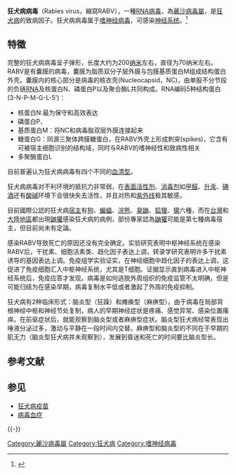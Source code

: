 {{Virusbox
| name = 狂犬病毒
| parent= Lyssavirus
| authority = 
| image = Rabies Virus EM PHIL 1876.JPG
| species = Rabies virus 
}}
'''狂犬病病毒'''（Rabies virus，縮寫RABV），一種[[RNA病毒|RNA病毒]]，為[[麗沙病毒屬|麗沙病毒屬]]，是[[狂犬病|狂犬病]]的致病因子。狂犬病病毒属于[[嗜神经病毒|嗜神经病毒]]，可感染[[神经系统|神经系统]]。<ref name=":0">{{Cite journal|title=[Neurotropic viruses--classification, structure and characteristics]|url=https://pubmed.ncbi.nlm.nih.gov/9103870/|last=Hotta|first=H.|date=1997-04|journal=Nihon Rinsho. Japanese Journal of Clinical Medicine|issue=4|volume=55|pages=777–782|issn=0047-1852|pmid=9103870|access-date=2021-04-01|archive-date=2021-04-19|archive-url=https://web.archive.org/web/20210419003539/https://pubmed.ncbi.nlm.nih.gov/9103870/|dead-url=no}}</ref>

==特徵==
完整的狂犬病病毒呈子弹形，长度大约为200[[纳米|纳米]]左右，直径为70纳米左右。RABV是有囊膜的病毒，囊膜为脂质双分子层外膜与包膜基质蛋白M组成结构蛋白外壳。囊膜内的核心部分是病毒的核衣壳(Nucleocapsid，NC)，由单股不分节段的负链[[RNA|RNA]]及核蛋白N、磷蛋白P以及聚合酶L共同构成。RNA编码5种结构蛋白(3-N-P-M-G-L-5’)：
* 核蛋白N:最为保守和高效表达
* 磷蛋白P、
* 基质蛋白M：将NC和病毒脂双层外膜连接起来
* 糖蛋白G：同源三聚体跨膜糖蛋白，在RABV外壳上形成刺突(spikes)，它含有可被宿主细胞识别的结构域，同时与RABV的嗜神经性和致病性相关
* 多聚酶蛋白L

目前普遍认为狂犬病病毒有四个不同的[[血清型|血清型]]。

狂犬病病毒对不利环境的抵抗力非常弱，在[[表面活性剂|表面活性剂]]、[[消毒剂|消毒剂]]如[[甲醛|甲醛]]、[[升汞|升汞]]、[[碘酒|碘酒]]还有[[酸|酸]][[碱|碱]]环境下会很快失去活性，并且对热和[[紫外线|紫外线]]极其敏感。

目前國際公認的狂犬病[[宿主|宿主]]有[[狗|狗]]、[[蝙蝠|蝙蝠]]、[[浣熊|浣熊]]、[[臭鼬|臭鼬]]、[[狐狸|狐狸]]、[[獴|獴]]六種，而在[[台灣|台灣]]和[[大陸地區|大陸地區]]都出現[[鼬獾|鼬獾]]感染狂犬病的病例，部份專家認為[[鼬獾|鼬獾]]可能是第七種病毒宿主，但目前尚未有定論。

感染RABV导致死亡的原因还没有完全确定。实验研究表明中枢神经系统在感染RABV后，干扰素、细胞活素类、趋化因子表达上调，转录学研究表明许多干扰素诱导的基因表达上调。免疫组学实验证实，在神经细胞中趋化因子的表达上调，这促进了免疫细胞汇入中枢神经系统，尤其是T细胞。证据显示直到病毒进入中枢神经系统后，免疫应答才发现。病毒是如何逃脱外周组织的免疫监管不太明确，但是可能归结为在感染早期，病毒复制水平低或者激起了外周的免疫抑制。 

狂犬病有2种临床形式：脑炎型（狂躁）和瘫痪型（麻痹型）。由于病毒在局部背根神经中枢和神经节处复制，病人的早期神经症状是疼痛、感觉异常、感染位置瘙痒。在前驱症状后，就能观察到脑炎型或者麻痹型症状。脑炎型狂犬病经常表现出唾液分泌过多，激动与平静在一段时间内交替。麻痹型和脑炎型的不同在于早期的肌无力（脑炎型狂犬病并未观察到），发展到昏迷和死亡的时间要比脑炎型长。

== 参考文献 ==
{{Reflist}}

== 参见 ==
{{Portal|病毒|狗}}
* [[狂犬病疫苗|狂犬病疫苗]]
* [[病毒血症|病毒血症]]

{{-}}
{{Zoonotic viral diseases}}

{{taxonbar}}

[[Category:麗沙病毒屬|Category:麗沙病毒屬]]
[[Category:狂犬病|Category:狂犬病]]
[[Category:嗜神经病毒|Category:嗜神经病毒]]